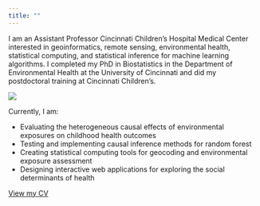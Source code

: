 ```yaml
---
title: ""
---
```


<div class = "row">

<div class = "col-md-6">
I am an Assistant Professor Cincinnati Children's Hospital Medical Center interested in geoinformatics, remote sensing, environmental health, statistical computing, and statistical inference for machine learning algorithms. I completed my PhD in Biostatistics in the Department of Environmental Health at the University of Cincinnati and did my postdoctoral training at Cincinnati Children's.
</div>

<div class = "col-md-2">
![](figs/cole_brokamp_headshot.png)
</div>

</div>

Currently, I am:

- Evaluating the heterogeneous causal effects of environmental exposures on childhood health outcomes
- Testing and implementing causal inference methods for random forest
- Creating statistical computing tools for geocoding and environmental exposure assessment
- Designing interactive web applications for exploring the social determinants of health

[View my CV](cv.pdf)